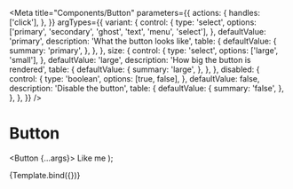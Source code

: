 
<Meta
  title="Components/Button"
  parameters={{
    actions: {
      handles: ['click'],
    },
  }}
  argTypes={{
    variant: {
      control: {
        type: 'select',
        options: ['primary', 'secondary', 'ghost', 'text', 'menu', 'select'],
      },
      defaultValue: 'primary',
      description: 'What the button looks like',
      table: {
        defaultValue: {
          summary: 'primary',
        },
      },
    },
    size: {
      control: {
        type: 'select',
        options: ['large', 'small'],
      },
      defaultValue: 'large',
      description: 'How big the button is rendered',
      table: {
        defaultValue: {
          summary: 'large',
        },
      },
    },
    disabled: {
      control: {
        type: 'boolean',
        options: [true, false],
      },
      defaultValue: false,
      description: 'Disable the button',
      table: {
        defaultValue: {
          summary: 'false',
        },
      },
    },
  }}
/>

# Button

  <Button {...args}>
    <Facebook /> Like me
  </Button>
);

<Canvas>
  <Story name="Default">{Template.bind({})}</Story>
</Canvas>

<ArgsTable story="Default" />
